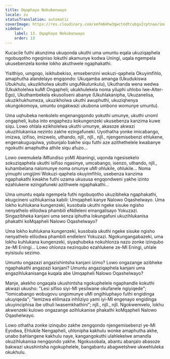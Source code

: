 ```yaml
---
title: Oqaphayo Nokubonwayo
locale: zu
statusTranslation: automatic
coverImage: https://res.cloudinary.com/xmfm6mhw3gwctndtcubgx2rptnae/image/upload/v1740468922/small_cover_tratado_de_psicologia_revolucionaria_a4c0dca4e0.webp
sidebar:
    label: 13. Oqaphayo Nokubonwayo
    order: 13
---
```

Kucacile futhi akunzima ukuqonda ukuthi uma umuntu eqala ukuziqaphela ngobuqotho ngeqiniso lokuthi akamunye kodwa Uningi, uqala ngempela ukusebenzela konke lokho akuthwele ngaphakathi.

Yisithiyo, umgoqo, isikhubekiso, emsebenzini wokuzi-qaphela Okuyimfihlo, amaphutha alandelayo engqondo: Ukuqamba amanga (Ukudukiswa Ubukhulu, ukuzikholwa ukuthi unguNkulunkulu), Ukuthanda wena wedwa (Ukukholelwa kuMI Ongapheli; ukukhulekela noma yiluphi uhlobo lwe-Alter-Ego), Ukuthambekela ekusoliseni abanye (Ukuhlakanipha, Ukuzanelisa, ukuzikhukhumeza, ukuzikholwa ukuthi awuphuthi, ukuziqhenya okungokomoya, umuntu ongakwazi ukubona umbono womunye umuntu).

Uma uqhubeka nenkolelo engenangqondo yokuthi umunye, ukuthi unomI ongapheli, kuba into engaphezu kokungenzeki ukusebenza kanzima kuwe siqu. Lowo ohlala ezikholelwa ukuthi umunye, akasoze akwazi ukuzihlukanisa nezinto zakhe ezingafuneki. Uyothatha yonke imicabango, imizwa, izifiso, imizwelo, uthando, njll., njll., njll., njengemisebenzi ehlukene, engenakuguqulwa, yobunjalo bakhe siqu futhi aze azithethelele kwabanye ngokuthi amaphutha athile siqu afuzo...

Lowo owemukela iMfundiso yoMI Abaningi, uqonda ngesisekelo sokuziqaphela ukuthi isifiso ngasinye, umcabango, isenzo, uthando, njll., kuhambelana nalomunye noma omunye uMI ohlukile, ohlukile... Noma yimuphi umgijimi Wokuzi-qaphela okuyimfihlo, usebenza kanzima ngaphakathi kwakhe futhi uzama ukususa engqondweni yakhe izinto ezahlukene ezingafuneki azithwele ngaphakathi...

Uma umuntu eqala ngempela futhi ngobuqotho ukuzibheka ngaphakathi, ekugcineni uzihlukanisa kabili: Umqapheli kanye Nalowo Oqashelwayo. Uma lokho kuhlukana kungenzeki, kusobala ukuthi ngeke sisuke ngisho nenyathelo elilodwa phambili eNdleleni emangalisayo Yokuzazi. Singazibheka kanjani uma senza iphutha lokungafuni ukuzihlukanisa phakathi koMqapheli Nalowo Oqashelwayo?

Uma lokho kuhlukana kungenzeki, kusobala ukuthi ngeke sisuke ngisho nenyathelo elilodwa phambili endleleni Yokuzazi. Ngokungangabazeki, uma lokhu kuhlukana kungenzeki, siyaqhubeka nokuhlonza nazo zonke izinqubo ze-MI Eningi... Lowo ohlonza nezinqubo ezahlukene ze-MI Eningi, uhlale eyisisulu sezimo.

Umuntu ongazazi angazishintsha kanjani izimo? Lowo ongazange azibheke ngaphakathi angazazi kanjani? Umuntu angaziqaphela kanjani uma engazihlukanisanga kuqala abe Umqapheli Nalowo Oqashelwayo?

Manje, akekho ongaqala ukushintsha ngokuphelele ngaphandle kokuthi akwazi ukusho: "Lesi sifiso siyi-MI yesilwane okufanele ngiyiqede"; "lomicabango wobugovu ungomunye uMI ongihluphayo futhi engidinga ukuyiqeda"; "lemizwa elilimaza inhliziyo yami iyi-MI engenayo engidinga ukuyinciphisa ibe uthuli lwasemkhathini"; njll., njll., njll. Ngokwemvelo, lokhu akwenzeki kulowo ongazange azihlukanise phakathi koMqapheli Nalowo Oqashelwayo.

Lowo othatha zonke izinqubo zakhe zengqondo njengemisebenzi ye-MI Eyodwa, Ehlukile Nengapheli, uhlonipha kakhulu wonke amaphutha akhe, unabo bahlangene kakhulu naye, kangangokuthi ulahlekelwe amandla okuzihlukanisa nengqondo yakhe. Ngokusobala, abantu abanjalo abasoze bakwazi ukushintsha ngokuphelele, bangabantu abagwetshwe ukwehluleka okukhulu.

